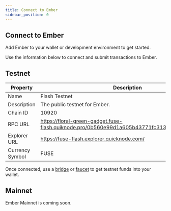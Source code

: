 ```yaml
---
title: Connect to Ember
sidebar_position: 0
---
```



## Connect to Ember

Add Ember to your wallet or development environment to get started.

Use the information below to connect and submit transactions to Ember.

## Testnet

| Property        | Description                                                                                   |
| --------------- | --------------------------------------------------------------------------------------------- |
| Name            | Flash Testnet                                                                                 |
| Description     | The public testnet for Ember.                                                                 |
| Chain ID        | 10920                                                                                         |
| RPC URL         | https://floral-green-gadget.fuse-flash.quiknode.pro/0b560e99d1a605b43771fc313dbc3e7054df160e/ |
| Explorer URL    | https://fuse-flash.explorer.quicknode.com/                                                    |
| Currency Symbol | FUSE                                                                                          |

<ConnectButton />

Once connected, use a [bridge](https://fuse-flash.bridge.quicknode.com/) or [faucet](https://faucet.quicknode.com/fuse/flash) to get testnet funds into your wallet.

## Mainnet

Ember Mainnet is coming soon.
